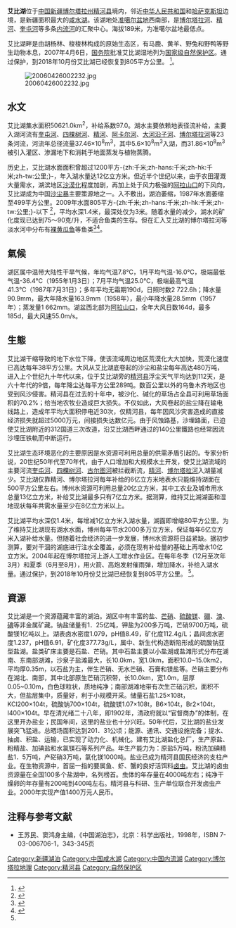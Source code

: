 {{Infobox_lake
 |湖泊名稱 = 艾比湖
 |湖泊照片 = Satellite Image of Lake Aibi.jpg
 |湖泊照片標題 = 艾比湖卫星影像
 |測深圖 =
 |測深圖標題 =
 |湖泊所在地 = [[中国|中国]][[新疆维吾尔自治区|新疆]]
 |座標 = {{coord |44|53|N|83|00|E|type:waterbody_region:CN}}
 |湖泊類別 = [[内流湖|内流湖]]、[[咸水湖|咸水湖]]
 |流入 = [[奎屯河|奎屯河]]<br />[[博尔塔拉河|博尔塔拉河]]<br />[[四棵树河|四棵树河]]等
 |流出 =
 |集水區面積 = 50621平方公里
 |集水區國家 = {{CHN}}
 |湖泊長度 = 60公里
 |湖泊闊度 = 24公里
 |湖泊面積 = 805平方公里<sup>(2018年)</sup>
 |平均深度 = 1.4米
 |最深深度 = 2.8米
 |水體體積 = 7.3亿[[立方米|立方米]]<sup>(1987年)</sup>
 |湖水停留時間 = 
 |湖岸線長度 =
 |海拔高度 =189米
 |湖中島嶼 =
 |湖邊城鎮 =
}}
{{coord|44|53|N|83|00|E|region:CN_type:waterbody|display=title}}
'''艾比湖'''位于[[中国|中国]][[新疆维吾尔自治区|新疆]][[博尔塔拉蒙古自治州|博尔塔拉州]][[精河县|精河县]]境内，邻近[[中华人民共和国|中华人民共和国]]和[[哈萨克斯坦|哈萨克斯坦]]边境，是新疆面积最大的[[咸水湖|咸水湖]]。该湖地处[[准噶尔盆地|准噶尔盆地]]西南部，是[[博尔塔拉河|博尔塔拉河]]、[[精河|精河]]、[[奎屯河|奎屯河]]等多条[[内流河|内流河]]的汇聚中心。海拔189米，为准噶尔盆地最低点。

艾比湖畔是由胡杨林、梭梭林构成的原始生态区，有马鹿、黄羊、野兔和野鸭等野生动物本息，2007年4月6日，[[中华人民共和国国务院|国务院]]批准艾比湖湿地列为[[国家级自然保护区|国家级自然保护区]]。通过保护，到2018年10月份艾比湖已经恢复到805平方公里。 
<ref name="#1">{{cite web
|url= http://www.gov.cn/zwgk/2007-04/17/content_585731.htm
|title= 《国务院办公厅关于发布河北塞罕坝等19处新建国家级自然保护区名单的通知》（国办发〔2007〕20号）
|accessdate= 2009-02-28
|author= 中华人民共和国国务院
|date= 2007-04-06
|language= zh-cn
|archive-date= 2016-03-04
|archive-url= https://web.archive.org/web/20160304101919/http://www.gov.cn/zwgk/2007-04/17/content_585731.htm
|dead-url= no
}}</ref>。


{{Location map
 |China Xinjiang Northern|relief=yes
 |label=艾比湖
 |lat=44.88
 |long=83.00
 |position=right
 |width=300
 |float=left
 |caption=艾比湖在新疆的位置
 }}
[[File:20060426002232.jpg|thumb]]

== 水文 ==
艾比湖集水面积50621.0km<sup>2</sup>，补给系数97.0。湖水主要依赖地表径流补给，主要入湖河流有[[奎屯河|奎屯河]]、[[四棵树河|四棵树河]]、[[精河_(河流)|精河]]、[[阿卡尔河|阿卡尔河]]、[[大河沿子河|大河沿子河]]、[[博尔塔拉河|博尔塔拉河]]等23条河流，河流年总径流量37.46×10<sup>8</sup>m<sup>3</sup>，其中5.6×10<sup>8</sup>m<sup>3</sup>入湖，而31.86×10<sup>8</sup>m<sup>3</sup>被引入灌区、渗漏地下和消耗于地面蒸发与植物蒸腾。

历史上，艾比湖水面面积曾超过1200平方-{zh:千米;zh-hans:千米;zh-hk:千米;zh-tw:公里;}-，年入湖水量达12亿立方米。但近半个世纪以来，由于农田灌溉大量需水，湖滨地区[[沙漠化|沙漠化]]程度加剧，再加上处于风力极强的[[阿拉山口|阿拉山口]]的下风向，艾比湖成为中国[[沙尘暴|沙尘暴]]主要策源地之一。入不敷出，湖泊萎缩，1987年水面萎缩至499平方公里。2009年水面805平方-{zh:千米;zh-hans:千米;zh-hk:千米;zh-tw:公里;}-以下
<ref>
{{cite news
|title= 新疆艾比湖严重萎缩 成盐尘暴策源地
|url= http://www.chinanews.com.cn/gn/news/2009/02-28/1582757.shtml
|work= 中国新闻网
|date= 2009-02-28
|accessdate= 2009-02-28
|language= zh-cn
}} 
</ref>，平均水深1.4米，最深处仅为3米。随着水量的减少，湖水的矿化度现已达到75～90克/升，不适合鱼类的生存。但在汇入艾比湖的博尔塔拉河等淡水河中分布有[[新疆裸重唇鱼|裸黄瓜鱼]]等鱼类<ref>{{cite web
 |url          = http://www.xjepb.gov.cn/stbh/01.asp?ArticleID=1192
 |title        = 新疆－艾比湖地区
 |accessdate   = 2009-02-28
 |publisher    = 新疆维吾尔自治区环境保护局网站
 |language     = zh-cn
 |archive-date = 2007-10-23
 |archive-url  = https://web.archive.org/web/20071023135021/http://www.xjepb.gov.cn/stbh/01.asp?ArticleID=1192
 |dead-url     = yes
}}</ref><ref>{{Cite web |url=http://journal.yykxjz.cn/html/2019/3/20180404001.htm |title=新疆博尔塔拉河冬季鱼类群落空间分布及其与环境因子的关系 |access-date=2022-02-07 |archive-date=2022-02-07 |archive-url=https://web.archive.org/web/20220207224720/http://journal.yykxjz.cn/html/2019/3/20180404001.htm |dead-url=no }}</ref>。

== 氣候 ==
湖区属中温带大陆性干旱气候，年均气温7.8℃，1月平均气温-16.0℃，极端最低气温-36.4℃（1955年1月3日）；7月平均气温25.0℃，极端最高气温41.3℃（1987年7月31日）；多年平均无霜期190d，日照时数2 722.6h；降水量90.9mm，最大年降水量163.9mm（1958年），最小年降水量28.5mm（1957年）；蒸发量1 662mm。湖盆西北部为[[阿拉山口|阿拉山口]]，全年大风日数164d，最多185d，最大风速55.0m/s。

== 生態 ==
艾比湖干缩导致的地下水位下降，使该流域周边地区荒漠化大大加快，荒漠化速度已高达每年38平方公里。大风从艾比湖底卷起的沙尘和盐尘每年高达480万吨，进入上个世纪九十年代以来，位于艾比湖旁的[[精河县|精河县]]浮尘天气平均达到112天，是六十年代的9倍，每年降尘达每平方公里289吨。数百公里以外的乌鲁木齐地区也受到风沙侵害。精河县在过去的十年中，被沙化、碱化的草场占全县可利用草场面积的70.2%；给当地农牧业造成巨大损失。不仅如此，大风卷起的盐尘降在输电线路上，造成年平均大面积停电近30次，仅精河县，每年因风沙灾害造成的直接经济损失就超过5000万元，间接损失达数亿元。由于风蚀路基，沙埋路面，已迫使艾比湖附近的312国道三次改道，沿艾比湖西畔通过的140公里鐵路也经常因流沙埋压铁軌而中断运行。

艾比湖生态环境恶化的主要原因是水资源可利用总量的供需矛盾引起的。专家分析说，20世纪50年代至70年代，由于人口增加和大规模水土开发，使艾比湖流域的主要河流[[奎屯河|奎屯河]]、[[四棵树河|四棵树河]]、[[古尔图河|古尔图河]]被拦截断流，[[精河|精河]]、[[博尔塔拉河|博尔塔拉河]]入湖量减少。艾比湖仅靠精河、博尔塔拉河每年补给的6亿立方米地表水只能维持湖面在500平方公里左右。博州水资源可利用总量20亿立方米，其中工农业及城市用水总量13亿立方米，补给艾比湖最多只有7亿立方米。据测算，维持艾比湖湖面和湿地现状每年共需水量至少在8亿立方米以上。

艾比湖平均水深仅1.4米，每增减1亿立方米入湖水量，湖面即增缩80平方公里。为了维持艾比湖现有湖水水面，博州每年节水2000多万立方米，保证每年6亿立方米入湖补给水量。但随着社会经济的进一步发展，博州水资源将日益紧缺。据初步测算，要对干涸的湖底进行注水全覆盖，必须在现有补给量的基础上再增水10亿立方米。2004年起在博尔塔拉河上游人工增水作业区。在每年冬季（12月至次年3月）和夏季（6月至8月），用火箭、高炮发射催雨弹，增加降水，补给入湖水量。通过保护，到2018年10月份艾比湖已经恢复到805平方公里。 
<ref name="#1"/>。

== 資源 ==
艾比湖是一个资源蕴藏丰富的湖泊。湖区中有丰富的盐、[[芒硝|芒硝]]、[[硫酸镁|硫酸镁]]、[[硼|硼]]、[[溴|溴]]、[[碘|碘]]等非金属矿藏。钠盐储量有1．25亿吨，钾盐为200多万吨，芒硝9700万吨，硫酸镁1亿吨以上。湖表卤水密度1.079，pH值8.49，矿化度112.4g/L；晶间卤水密度1.237，pH值6.91，矿化度377.73g/L，属中、新生代构造断陷形成的硫酸钠亚型盐湖。盐类矿床主要是石盐、芒硝。其中石盐主要以小盐湖或盐滩形式分布在湖南、东南部湖滩，沙泉子盐滩最大，长10.0km，宽1.0km，面积10.0~15.0km2，平均厚0.35m，以石盐为主，伴生芒硝、无水芒硝、石膏和镁盐等。芒硝主要分布在湖北、南部，其中北部原生芒硝沉积带，长10.0km，宽1.0m，层厚0.05~0.10m，白色球粒状，质地纯净；南部湖滩地带有次生芒硝沉积，面积不大，但盐层集中，质量好，利于小规模开采。储量石盐1.25×108t，KCl200×104t，硫酸钠700×104t，硫酸镁1.07×108t，B6×104t，Br2×104t，I400×104t。早在清光绪二十八年，即1902年，清政府就以“官督商办”的体制，在这里开办盐业；民国年间，这里的盐业也十分兴旺。50年代后，艾比湖的盐业发展突飞猛进。总晒场面积达到201．31公顷；能源、通讯、交通设施完备；提水、抽卤、积盐、运输，已实现了动力化、机械化。建有艾比湖盐化总厂，生产原盐、粉精盐、加碘盐和水氯镁石等系列产品。年生产能力为：原盐5万吨，粉洗加碘精盐1．5万吨，产硭硝3万吨，氯化镁1000吨。盐业已成为精河县国民经济的支柱产业。在生物资源中，首屈一指的要属鱼、虾、蟹的良好活饵料[[卤虫|卤虫]]。艾比湖的卤虫资源量在全国100多个盐湖中，名列榜首。虫体的年存量在4000吨左右；纯净干燥卵的年存量有200吨到400吨左右。精河县与科研、生产单位联合开发卤虫产业。2000年实现产值1400万元人民币。

== 注释与参考文献 ==
<div class="references-small">
<references />
* 王苏民、窦鸿身主编，《中国湖泊志》，北京：科学出版社，1998年，ISBN 7-03-006706-1，343-345页
</div>

[[Category:新疆湖泊|Category:新疆湖泊]]
[[Category:中国咸水湖|Category:中国咸水湖]]
[[Category:中国内流湖|Category:中国内流湖]]
[[Category:博尔塔拉地理|Category:博尔塔拉地理]]
[[Category:精河县|Category:精河县]]
[[Category:自然保护区|Category:自然保护区]]